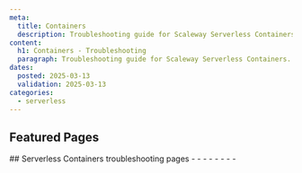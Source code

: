 ```yaml
---
meta:
  title: Containers
  description: Troubleshooting guide for Scaleway Serverless Containers.
content:
  h1: Containers - Troubleshooting
  paragraph: Troubleshooting guide for Scaleway Serverless Containers.
dates:
  posted: 2025-03-13
  validation: 2025-03-13
categories:
  - serverless
---
```


<ProductHeader
  productName="Containers troubleshooting"
  productLogo="containers"
  description="Find resources for resolving issues with Scaleway Serverless Containers."
/>

## Featured Pages

<Grid>
    <DefaultCard 
      title="Serverless Containers FAQ"
      description="General info on Serverless Containers"
      url="/serverless-containers/faq"
      label="See more"
    />
    <DefaultCard 
      title="Methods to deploy Serverless Containers"
      description="Find the best way to deploy Containers."
      url="/serverless-containers/reference-content/deploy-container/"
      label="See more"
    />
    <DefaultCard 
      title="Containers limitations" 
      description="Technical limitations of Serverless Containers."
      url="/serverless-containers/reference-content/containers-limitations/"
      label="See more"
    />
</Grid>
<Grid>
    <DefaultCard 
      title="Serverless Containers billing"
      description="Detailed pricing model."
      url="/serverless-containers/reference-content/containers-billing/"
      label="See more"
    />
    <DefaultCard 
      title="Serverless Containers autoscaling"
      description="Get more info on scaling mechanism."
      url="/serverless-containers/reference-content/containers-autoscaling/"
      label="See more"
    />
    <DefaultCard 
      title="Differences between Serverless Jobs, Containers and Functions"
      description="Differences between Serverless products."
      url="/serverless-containers/reference-content/difference-jobs-functions-containers/"
      label="See more"
    />
</Grid>
## Serverless Containers troubleshooting pages 

<LinksList>
  - <LinkList to="/serverless-containers/troubleshooting/502-error-when-scaling/" label="I get an Error code 502" />
  - <LinkList to="/serverless-containers/troubleshooting/cannot-create-namespace/" label="I am unable to create a Serverless Containers namespace" />
  - <LinkList to="/serverless-containers/troubleshooting/cannot-deploy-image/" label="I am unable to deploy my image" />
  - <LinkList to="/serverless-containers/troubleshooting/cannot-inject-secret-variable/" label="My secrets and variables are not injected properly in my container" />
  - <LinkList to="/serverless-containers/troubleshooting/cannot-retrieve-external-image/" label="I cannot retrieve an external image for my container" />
  - <LinkList to="/serverless-containers/troubleshooting/container-stopped-after-redeploy/" label="My container stopped working after a redeploy" />
  - <LinkList to="/serverless-containers/troubleshooting/tests-fail-on-container/" label="Tests fail on Serverless Containers" />
  - <LinkList to="/serverless-containers/troubleshooting/container-clock-drift/" label="I am experiencing clock drift with my Serverless Containers" />
</LinksList>